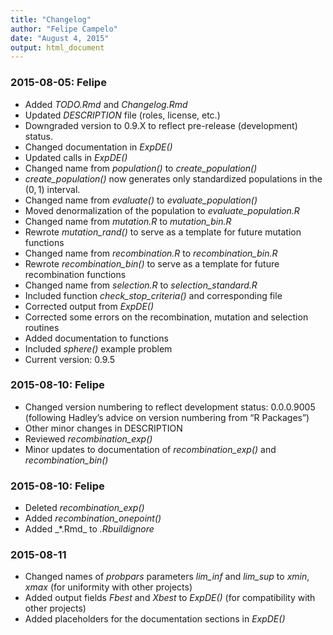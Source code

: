 ```yaml
---
title: "Changelog"
author: "Felipe Campelo"
date: "August 4, 2015"
output: html_document
---
```


### 2015-08-05: Felipe  
- Added _TODO.Rmd_ and _Changelog.Rmd_
- Updated _DESCRIPTION_ file (roles, license, etc.)
- Downgraded version to 0.9.X  to reflect pre-release (development) status.
- Changed documentation in _ExpDE()_
- Updated calls in _ExpDE()_
- Changed name from _population()_ to *create_population()*
- *create_population()* now generates only standardized populations in the 
    $(0,1)$ interval.
- Changed name from _evaluate()_ to *evaluate_population()*
- Moved denormalization of the population to *evaluate_population.R*
- Changed name from _mutation.R_ to *mutation_bin.R*
- Rewrote *mutation_rand()* to serve as a template for future mutation functions
- Changed name from _recombination.R_ to *recombination_bin.R*
- Rewrote *recombination_bin()* to serve as a template for future recombination 
    functions
- Changed name from _selection.R_ to *selection_standard.R*
- Included function *check_stop_criteria()* and corresponding file
- Corrected output from _ExpDE()_
- Corrected some errors on the recombination, mutation and selection routines
- Added documentation to functions
- Included *sphere()* example problem
- Current version: 0.9.5


### 2015-08-10: Felipe  
- Changed version numbering to reflect development status: 0.0.0.9005 (following 
  Hadley's advice on version numbering from "R Packages")
- Other minor changes in DESCRIPTION
- Reviewed *recombination_exp()*
- Minor updates to documentation of *recombination_exp()* and 
  *recombination_bin()*

### 2015-08-10: Felipe  
- Deleted *recombination_exp()*
- Added *recombination_onepoint()*
- Added _*.Rmd_ to _.Rbuildignore_

### 2015-08-11
- Changed names of _probpars_ parameters *lim_inf* and *lim_sup* to *xmin*, *xmax* (for uniformity with other projects)
- Added output fields _Fbest_ and _Xbest_ to *ExpDE()* 
(for compatibility with other projects)
- Added placeholders for the documentation sections in *ExpDE()*